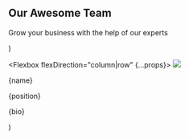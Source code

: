   <section py="8|12|16|24" {...props}>
    <div variant="container" variant="md">
      <Flexbox flexDirection="column" textAlign="center">
        <h2 variant="heading.h2" m="0">
          Our Awesome Team
        </h2>
        <p fontSize="xl|2xl" mt="2" textAlign="center">
          Grow your business with the help of our experts
        </p>
      </Flexbox>
      <Grid gap="4|6|8" mt="4|6|8">
        <Member
          picture="placeholder.jpg"
          name="Joshua Matthews"
          position="Founder - CEO"
          bio="Nulla porttitor accumsan tincidunt. Curabitur aliquet quam id dui posuere blandit."
        />
        <Member
          picture="placeholder.jpg"
          name="Tátrai Titanilla"
          position="Business Consultant"
          bio="Donec sollicitudin molestie malesua. Cras ultricies ligula sed magna dictum porta."
        />
        <Member
          picture="placeholder.jpg"
          name="Carolyn Mendez"
          position="Sales Manager"
          bio="Curabitur aliquet quam id dui posuere blandit. Vivamus suscipit tortor felis tincidunt."
        />
      </Grid>
    </div>
  </section>
)

  <Flexbox flexDirection="column|row" {...props}>
    <Image src={picture} size="40" rounded="full" overflow="hidden" />
    <div flex="1" textAlign="center|left" p="6">
      <p m="0" fontSize="xl" fontWeight="semibold">
        {name}
      </p>
      <p m="0" fontSize="md">
        {position}
      </p>
      <p mt="4" mb="0">
        {bio}
      </p>
    </div>
  </Flexbox>
)

